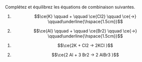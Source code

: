 ::: {.Exercise data-latex=""}

Complétez et équilibrez les équations de combinaison suivantes.

1. $$\ce{K} \qquad + \qquad \ce{Cl2} \qquad \ce{->} \qquad\underline{\hspace{1.5cm}}$$

2. $$\ce{Al} \qquad + \qquad \ce{Br2} \qquad \ce{->} \qquad\underline{\hspace{1.5cm}}$$

:::

::: {.Answer data-latex=""}

1. $$\ce{2K + Cl2 -> 2KCl }$$

2. $$\ce{2 Al + 3 Br2 -> 2 AlBr3 }$$

:::
